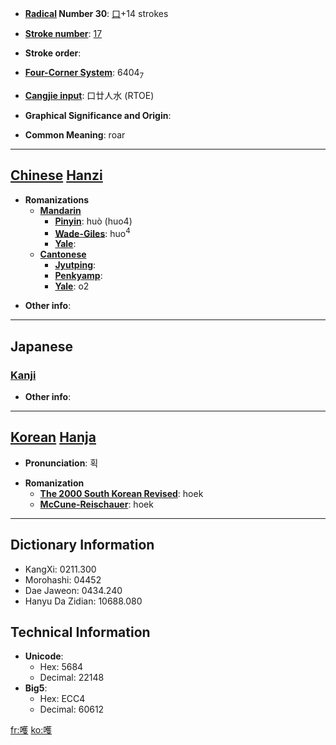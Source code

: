 * '''[[Wiktionary:Chinese radical index| Radical]] Number 30''': [[Wiktionary:Chinese radical index 口|口]]+14 strokes

* '''[[Wiktionary:Chinese total strokes index|Stroke number]]''': [[Wiktionary:Chinese total strokes index 17|17]]

* '''Stroke order''': 

* '''[[Wiktionary:Chinese four corner index|Four-Corner System]]''': 6404<sub>7</sub>

* '''[[Wiktionary:Chinese Cangjie index|Cangjie input]]''': 口廿人水 (RTOE)

* '''Graphical Significance and Origin''': 

* '''Common Meaning''': roar

----

== [[Chinese]] [[Hanzi]] ==

* '''Romanizations'''
** '''[[Mandarin]]'''
*** '''[[Pinyin]]''': huò (huo4)
*** '''[[Wade-Giles]]''': huo<sup>4</sup>
*** '''[[Yale]]''': 
** '''[[Cantonese]]'''
*** '''[[Jyutping]]''':
*** '''[[Penkyamp]]''': 
*** '''[[Yale]]''': o2

* '''Other info''': 

----

==Japanese==
===[[Kanji]]===
{{kanji|on readings=[[かく]] (kaku), [[わく]] (waku)
|kun readings=[[わめく]] (wameku), [[ああ]] (aa)
}}

* '''Other info''':  

----

== [[Korean]] [[Hanja]] ==

* '''Pronunciation''': 획

* '''Romanization'''
** '''[[The 2000 South Korean Revised Romanization|The 2000 South Korean Revised]]''': hoek
** '''[[McCune-Reischauer]]''': hoek

----

== Dictionary Information ==

* KangXi: 0211.300
* Morohashi: 04452
* Dae Jaweon: 0434.240
* Hanyu Da Zidian: 10688.080

== Technical Information ==

* '''Unicode''':
** Hex: 5684
** Decimal: 22148
* '''Big5''':
** Hex: ECC4
** Decimal: 60612

[[fr:嚄]]
[[ko:嚄]]